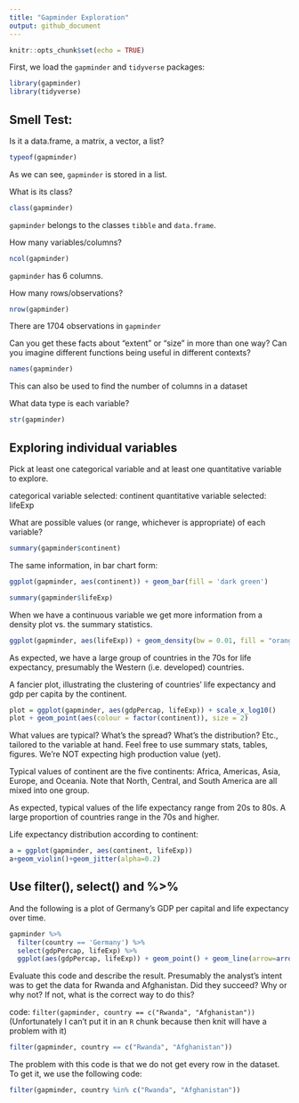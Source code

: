 ```yaml
---
title: "Gapminder Exploration"
output: github_document
---
```


```r
knitr::opts_chunk$set(echo = TRUE)
```

First, we load the `gapminder` and `tidyverse` packages: 

```r
library(gapminder)
library(tidyverse)
```
## Smell Test: 
Is it a data.frame, a matrix, a vector, a list?
```r
typeof(gapminder)
```
As we can see, `gapminder` is stored in a list. 

What is its class?

```r
class(gapminder)
```

`gapminder` belongs to the classes `tibble` and `data.frame`. 

How many variables/columns?
```r
ncol(gapminder)
```
`gapminder` has 6 columns. 

How many rows/observations?
```r
nrow(gapminder)
```
There are 1704 observations in `gapminder`

Can you get these facts about "extent" or "size" in more than one way? Can you imagine different functions being useful in different contexts?

```r
names(gapminder)
```
This can also be used to find the number of columns in a dataset

What data type is each variable?

```r
str(gapminder)
```
## Exploring individual variables
Pick at least one categorical variable and at least one quantitative variable to explore.

categorical variable selected: continent
quantitative variable selected: lifeExp

What are possible values (or range, whichever is appropriate) of each variable?

```r
summary(gapminder$continent)
```

The same information, in bar chart form: 
```r
ggplot(gapminder, aes(continent)) + geom_bar(fill = 'dark green')
```
```r
summary(gapminder$lifeExp)
```

When we have a continuous variable we get more information from a density plot vs. the summary statistics. 

```r
ggplot(gapminder, aes(lifeExp)) + geom_density(bw = 0.01, fill = "orange") + scale_x_log10()
```

As expected, we have a large group of countries in the 70s for life expectancy, presumably the Western (i.e. developed) countries. 

A fancier plot, illustrating the clustering of countries' life expectancy and gdp per capita by the continent. 
```r
plot = ggplot(gapminder, aes(gdpPercap, lifeExp)) + scale_x_log10()
plot + geom_point(aes(colour = factor(continent)), size = 2)

```


What values are typical? What's the spread? What's the distribution? Etc., tailored to the variable at hand.
Feel free to use summary stats, tables, figures. We're NOT expecting high production value (yet).

Typical values of continent are the five continents: Africa, Americas, Asia, Europe, and Oceania. Note that North, Central, and South America are all mixed into one group. 

As expected, typical values of the life expectancy range from 20s to 80s. A large proportion of countries range in the 70s and higher. 


Life expectancy distribution according to continent: 

```r
a = ggplot(gapminder, aes(continent, lifeExp))
a+geom_violin()+geom_jitter(alpha=0.2)
```
## Use filter(), select() and %>%

And the following is a plot of Germany's GDP per capital and life expectancy over time. 
```r
gapminder %>% 
  filter(country == 'Germany') %>% 
  select(gdpPercap, lifeExp) %>% 
  ggplot(aes(gdpPercap, lifeExp)) + geom_point() + geom_line(arrow=arrow())
```

Evaluate this code and describe the result. Presumably the analyst's intent was to get the data for Rwanda and Afghanistan. Did they succeed? Why or why not? If not, what is the correct way to do this?

code: `filter(gapminder, country == c("Rwanda", "Afghanistan"))`
(Unfortunately I can't put it in an `R` chunk because then knit will have a problem with it)
```r
filter(gapminder, country == c("Rwanda", "Afghanistan"))
```


The problem with this code is that we do not get every row in the dataset. To get it, we use the following code: 

```r
filter(gapminder, country %in% c("Rwanda", "Afghanistan"))
```

